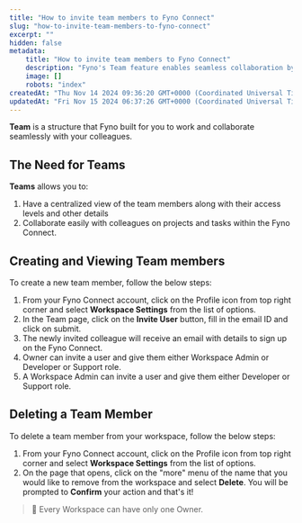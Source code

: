 ```yaml
---
title: "How to invite team members to Fyno Connect"
slug: "how-to-invite-team-members-to-fyno-connect"
excerpt: ""
hidden: false
metadata:
    title: "How to invite team members to Fyno Connect"
    description: "Fyno's Team feature enables seamless collaboration by allowing role-based access, centralized team management, and easy project collaboration, with options to invite or delete team members through the Workspace Settings."
    image: []
    robots: "index"
createdAt: "Thu Nov 14 2024 09:36:20 GMT+0000 (Coordinated Universal Time)"
updatedAt: "Fri Nov 15 2024 06:37:26 GMT+0000 (Coordinated Universal Time)"
---
```


**Team** is a structure that Fyno built for you to work and collaborate seamlessly with your colleagues.

## The Need for Teams

**Teams** allows you to:

1. Have a centralized view of the team members along with their access levels and other details
2. Collaborate easily with colleagues on projects and tasks within the Fyno Connect.

## Creating and Viewing Team members

To create a new team member, follow the below steps:

1. From your Fyno Connect account, click on the Profile icon from top right corner and select **Workspace Settings** from the list of options.
2. In the Team page, click on the **Invite User** button, fill in the email ID and click on submit.
3. The newly invited colleague will receive an email with details to sign up on the Fyno Connect.
4. Owner can invite a user and give them either Workspace Admin or Developer or Support role.
5. A Workspace Admin can invite a user and give them either Developer or Support role.

## Deleting a Team Member

To delete a team member from your workspace, follow the below steps:

1. From your Fyno Connect account, click on the Profile icon from top right corner and select **Workspace Settings** from the list of options.
2. On the page that opens, click on the "more" menu of the name that you would like to remove from the workspace and select **Delete**. You will be prompted to **Confirm** your action and that's it!

> 📘 Every Workspace can have only one Owner.
